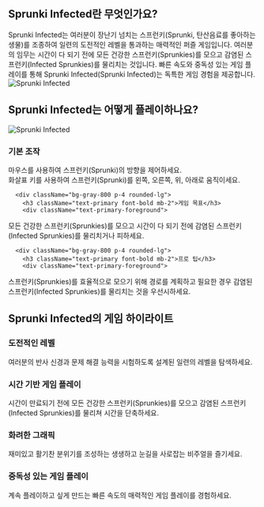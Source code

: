 ## Sprunki Infected란 무엇인가요?

<div className="flex flex-col md:flex-row items-center gap-8">
  <div className="w-full md:w-1/2 text-xl">
Sprunki Infected는 여러분이 장난기 넘치는 스프런키(Sprunki, 탄산음료를 좋아하는 생물)를 조종하여 일련의 도전적인 레벨을 통과하는 매력적인 퍼즐 게임입니다. 여러분의 임무는 시간이 다 되기 전에 모든 건강한 스프런키(Sprunkies)를 모으고 감염된 스프런키(Infected Sprunkies)를 물리치는 것입니다. 빠른 속도와 중독성 있는 게임 플레이를 통해 Sprunki Infected(Sprunki Infected)는 독특한 게임 경험을 제공합니다.
</div>
  <div className="w-full md:w-1/2 flex justify-center items-center">
<img 
      src="https://public-image.fafafa.ai/cm3tvyn990002mp4f5v0tdr5g/2025-01-07/images/1736252447476-xxuii9.webp" 
      alt="Sprunki Infected" 
      className="w-4/5 h-auto"
    />
</div>
</div>

## Sprunki Infected는 어떻게 플레이하나요?

<div className="flex flex-col md:flex-row items-center gap-8">
  <div className="w-full md:w/12">
<img 
      src="https://public-image.fafafa.ai/cm3tvyn990002mp4f5v0tdr5g/2025-01-07/images/1736252447476-xxuii9.webp" 
      alt="Sprunki Infected" 
      className="w-4/5 h-auto mx-auto"
    />
</div>
  <div className="w-full md:w-1/2">
    <div className="grid grid-cols-1 gap-4 mt-0">
      <div className="bg-gray-800 p-4 rounded-lg">
        <h3 className="text-primary font-bold mb-2">기본 조작</h3>
        <div className="text-primary-foreground">
마우스를 사용하여 스프런키(Sprunki)의 방향을 제어하세요.<br/>
          화살표 키를 사용하여 스프런키(Sprunki)를 왼쪽, 오른쪽, 위, 아래로 움직이세요.
</div>
      </div>

      <div className="bg-gray-800 p-4 rounded-lg">
        <h3 className="text-primary font-bold mb-2">게임 목표</h3>
        <div className="text-primary-foreground">
모든 건강한 스프런키(Sprunkies)를 모으고 시간이 다 되기 전에 감염된 스프런키(Infected Sprunkies)를 물리치거나 피하세요.
</div>
      </div>

      <div className="bg-gray-800 p-4 rounded-lg">
        <h3 className="text-primary font-bold mb-2">프로 팁</h3>
        <div className="text-primary-foreground">
스프런키(Sprunkies)를 효율적으로 모으기 위해 경로를 계획하고 필요한 경우 감염된 스프런키(Infected Sprunkies)를 물리치는 것을 우선시하세요.
</div>
      </div>
    </div>
  </div>
</div>

## Sprunki Infected의 게임 하이라이트

<div className="grid grid-cols-1 md:grid-cols-2 gap-4">
  <div className="bg-gray-800 p-4 rounded-lg">
    <h3 className="text-primary font-bold mb-2">도전적인 레벨</h3>
    <div className="text-primary-foreground">
여러분의 반사 신경과 문제 해결 능력을 시험하도록 설계된 일련의 레벨을 탐색하세요.
</div>
  </div>

  <div className="bg-gray-800 p-4 rounded-lg">
    <h3 className="text-primary font-bold mb-2">시간 기반 게임 플레이</h3>
    <div className="text-primary-foreground">
시간이 만료되기 전에 모든 건강한 스프런키(Sprunkies)를 모으고 감염된 스프런키(Infected Sprunkies)를 물리쳐 시간을 단축하세요.
</div>
  </div>

  <div className="bg-gray-800 p-4 rounded-lg">
    <h3 className="text-primary font-bold mb-2">화려한 그래픽</h3>
    <div className="text-primary-foreground">
재미있고 활기찬 분위기를 조성하는 생생하고 눈길을 사로잡는 비주얼을 즐기세요.
</div>
  </div>

  <div className="bg-gray-800 p-4 rounded-lg">
    <h3 className="text-primary font-bold mb-2">중독성 있는 게임 플레이</h3>
    <div className="text-primary-foreground">
계속 플레이하고 싶게 만드는 빠른 속도의 매력적인 게임 플레이를 경험하세요.
</div>
  </div>
</div>